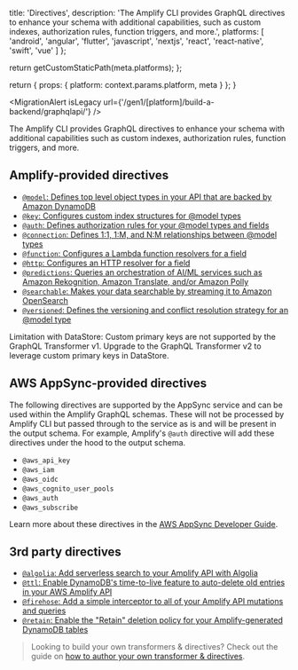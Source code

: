 
  title: 'Directives',
  description: 'The Amplify CLI provides GraphQL directives to enhance your schema with additional capabilities, such as custom indexes, authorization rules, function triggers, and more.',
  platforms: [
    'android',
    'angular',
    'flutter',
    'javascript',
    'nextjs',
    'react',
    'react-native',
    'swift',
    'vue'
  ]
};

  return getCustomStaticPath(meta.platforms);
};

  return {
    props: {
      platform: context.params.platform,
      meta
    }
  };
}

<MigrationAlert isLegacy url={'/gen1/[platform]/build-a-backend/graphqlapi/'} />

The Amplify CLI provides GraphQL directives to enhance your schema with additional capabilities such as custom indexes, authorization rules, function triggers, and more.

## Amplify-provided directives

- [`@model`: Defines top level object types in your API that are backed by Amazon DynamoDB](/gen1/[platform]/tools/cli-legacy/model-directive/)
- [`@key`: Configures custom index structures for @model types](/gen1/[platform]/tools/cli-legacy/key-directive/)
- [`@auth`: Defines authorization rules for your @model types and fields](/gen1/[platform]/tools/cli-legacy/auth-directive/)
- [`@connection`: Defines 1:1, 1:M, and N:M relationships between @model types](/gen1/[platform]/tools/cli-legacy/connection-directive/)
- [`@function`: Configures a Lambda function resolvers for a field](/gen1/[platform]/tools/cli-legacy/function-directive/)
- [`@http`: Configures an HTTP resolver for a field](/gen1/[platform]/tools/cli-legacy/http-directive/)
- [`@predictions`: Queries an orchestration of AI/ML services such as Amazon Rekognition, Amazon Translate, and/or Amazon Polly](/gen1/[platform]/tools/cli-legacy/predictions-directive/)
- [`@searchable`: Makes your data searchable by streaming it to Amazon OpenSearch](/gen1/[platform]/tools/cli-legacy/searchable-directive/)
- [`@versioned`: Defines the versioning and conflict resolution strategy for an @model type](/gen1/[platform]/tools/cli-legacy/versioned-directive/)

<Callout warning>
  Limitation with DataStore: Custom primary keys are not supported by the
  GraphQL Transformer v1. Upgrade to the GraphQL Transformer v2 to leverage
  custom primary keys in DataStore.
</Callout>

## AWS AppSync-provided directives

The following directives are supported by the AppSync service and can be used within the Amplify GraphQL schemas. These will not be processed by Amplify CLI but passed through to the service as is and will be present in the output schema. For example, Amplify's `@auth` directive will add these directives under the hood to the output schema.

- `@aws_api_key`
- `@aws_iam`
- `@aws_oidc`
- `@aws_cognito_user_pools`
- `@aws_auth`
- `@aws_subscribe`

Learn more about these directives in the [AWS AppSync Developer Guide](https://docs.aws.amazon.com/appsync/latest/devguide/security-authz.html).

## 3rd party directives

- [`@algolia`: Add serverless search to your Amplify API with Algolia](https://github.com/thefinnomenon/graphql-algolia-transformer)
- [`@ttl`: Enable DynamoDB's time-to-live feature to auto-delete old entries in your AWS Amplify API](https://github.com/flogy/graphql-ttl-transformer)
- [`@firehose`: Add a simple interceptor to all of your Amplify API mutations and queries](https://github.com/LaugnaHealth/graphql-firehose-transformer)
- [`@retain`: Enable the "Retain" deletion policy for your Amplify-generated DynamoDB tables](https://github.com/flogy/graphql-retain-transformer)

> Looking to build your own transformers & directives? Check out the guide on [how to author your own transformer & directives](/gen1/[platform]/tools/cli/plugins/authoring/#authoring-custom-graphql-transformers--directives).
